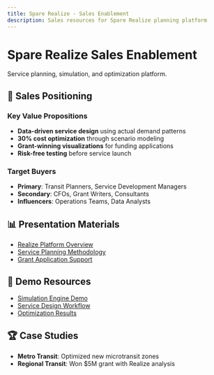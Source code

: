 ```yaml
---
title: Spare Realize - Sales Enablement
description: Sales resources for Spare Realize planning platform
---
```


# Spare Realize Sales Enablement

Service planning, simulation, and optimization platform.

## 🎯 Sales Positioning

### Key Value Propositions
- **Data-driven service design** using actual demand patterns
- **30% cost optimization** through scenario modeling
- **Grant-winning visualizations** for funding applications
- **Risk-free testing** before service launch

### Target Buyers
- **Primary**: Transit Planners, Service Development Managers
- **Secondary**: CFOs, Grant Writers, Consultants
- **Influencers**: Operations Teams, Data Analysts

## 📊 Presentation Materials

- [Realize Platform Overview](https://docs.google.com/presentation/d/xxx)
- [Service Planning Methodology](https://docs.google.com/presentation/d/xxx)
- [Grant Application Support](https://docs.google.com/presentation/d/xxx)

## 🎥 Demo Resources

- [Simulation Engine Demo](https://supademo.com/demo/xxx)
- [Service Design Workflow](https://supademo.com/demo/xxx)
- [Optimization Results](https://supademo.com/demo/xxx)

## 🏆 Case Studies

- **Metro Transit**: Optimized new microtransit zones
- **Regional Transit**: Won $5M grant with Realize analysis
